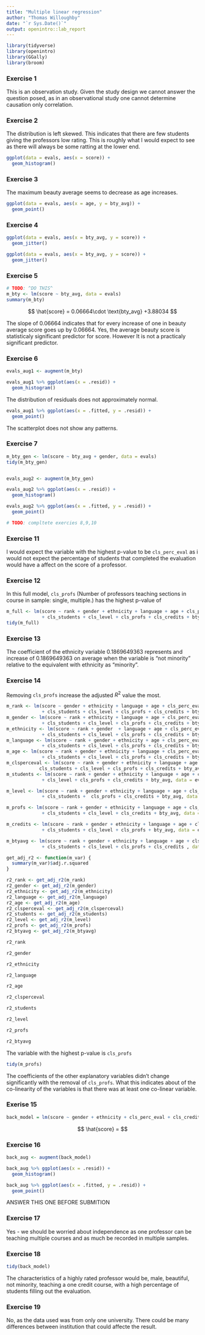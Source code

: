 ```yaml
---
title: "Multiple linear regression"
author: "Thomas Willoughby"
date: "`r Sys.Date()`"
output: openintro::lab_report
---
```


```r
library(tidyverse)
library(openintro)
library(GGally)
library(broom)
```

### Exercise 1

This is an observation study. Given the study design we cannot answer the question posed, as in an observational study one cannot determine causation only correlation.

### Exercise 2

The distribution is left skewed. This indicates that there are few students giving the professors low rating. This is roughly what I would expect to see as there will always be some ratting at the lower end.

```r
ggplot(data = evals, aes(x = score)) +
  geom_histogram()
```

### Exercise 3

The maximum beauty average seems to decrease as age increases.

```r
ggplot(data = evals, aes(x = age, y = bty_avg)) +
  geom_point()
```

### Exercise 4

```r
ggplot(data = evals, aes(x = bty_avg, y = score)) +
  geom_jitter()

ggplot(data = evals, aes(x = bty_avg, y = score)) +
  geom_jitter()
```

### Exercise 5

```r
# TODO: ^DO THIS^
m_bty <- lm(score ~ bty_avg, data = evals)
summary(m_bty)
```

$$
\hat{score} = 0.06664\cdot \text{bty_avg} +3.88034
$$

The slope of 0.06664 indicates that for every increase of one in beauty average score goes up by 0.06664. Yes, the average beauty score is statisticaly significant predictor for score. However It is not a practicaly significant predictor.

### Exercise 6

```r
evals_aug1 <- augment(m_bty)

evals_aug1 %>% ggplot(aes(x = .resid)) +
  geom_histogram()
```

The distribution of residuals does not approximately normal.

```r
evals_aug1 %>% ggplot(aes(x = .fitted, y = .resid)) +
  geom_point()
```

The scatterplot does not show any patterns.

### Exercise 7

```r
m_bty_gen <- lm(score ~ bty_avg + gender, data = evals)
tidy(m_bty_gen)


evals_aug2 <- augment(m_bty_gen)

evals_aug2 %>% ggplot(aes(x = .resid)) +
  geom_histogram()

evals_aug2 %>% ggplot(aes(x = .fitted, y = .resid)) +
  geom_point()

# TODO: compltete exercies 8,9,10
```
### Exercise 11

I would expect the variable with the highest p-value to be $\texttt{cls_perc_eval}$ as i would not expect the percentage of students that completed the evaluation would have a affect on the score of a professor.

### Exercise 12

In this full model, $\texttt{cls_profs}$ (Number of professors teaching sections in course in sample: single, multiple.) has the highest p-value of 

```r
m_full <- lm(score ~ rank + gender + ethnicity + language + age + cls_perc_eval 
             + cls_students + cls_level + cls_profs + cls_credits + bty_avg, data = evals)
tidy(m_full)
```

### Exercise 13

The coefficient of the ethnicity variable 0.1869649363	represents and increase of 0.1869649363 on average when the variable is "not minority" relative to the equivalent with ethnicity as "minority".

### Exercise 14

Removing $\texttt{cls_profs}$ increase the adjusted $R^2$ value the most.

```r
m_rank <- lm(score ~ gender + ethnicity + language + age + cls_perc_eval 
             + cls_students + cls_level + cls_profs + cls_credits + bty_avg, data = evals)
m_gender <- lm(score ~ rank + ethnicity + language + age + cls_perc_eval 
             + cls_students + cls_level + cls_profs + cls_credits + bty_avg, data = evals)
m_ethnicity <- lm(score ~ rank + gender  + language + age + cls_perc_eval 
             + cls_students + cls_level + cls_profs + cls_credits + bty_avg, data = evals)
m_language <- lm(score ~ rank + gender + ethnicity + age + cls_perc_eval 
             + cls_students + cls_level + cls_profs + cls_credits + bty_avg, data = evals)
m_age <- lm(score ~ rank + gender + ethnicity + language + cls_perc_eval 
             + cls_students + cls_level + cls_profs + cls_credits + bty_avg, data = evals)
m_clsperceval <- lm(score ~ rank + gender + ethnicity + language + age +  
            cls_students + cls_level + cls_profs + cls_credits + bty_avg, data = evals)
m_students <- lm(score ~ rank + gender + ethnicity + language + age + cls_perc_eval 
             + cls_level + cls_profs + cls_credits + bty_avg, data = evals)

m_level <- lm(score ~ rank + gender + ethnicity + language + age + cls_perc_eval 
             + cls_students +  cls_profs + cls_credits + bty_avg, data = evals)

m_profs <- lm(score ~ rank + gender + ethnicity + language + age + cls_perc_eval 
             + cls_students + cls_level + cls_credits + bty_avg, data = evals)

m_credits <- lm(score ~ rank + gender + ethnicity + language + age + cls_perc_eval 
             + cls_students + cls_level + cls_profs + bty_avg, data = evals)

m_btyavg <- lm(score ~ rank + gender + ethnicity + language + age + cls_perc_eval 
             + cls_students + cls_level + cls_profs + cls_credits , data = evals)

get_adj_r2 <- function(m_var) {
  summary(m_var)$adj.r.squared
}

r2_rank <- get_adj_r2(m_rank)
r2_gender <- get_adj_r2(m_gender)
r2_ethnicity <- get_adj_r2(m_ethnicity)
r2_language <- get_adj_r2(m_language)
r2_age <- get_adj_r2(m_age)
r2_clsperceval <- get_adj_r2(m_clsperceval)
r2_students <- get_adj_r2(m_students)
r2_level <- get_adj_r2(m_level)
r2_profs <- get_adj_r2(m_profs)
r2_btyavg <- get_adj_r2(m_btyavg)

```

```r
r2_rank
```

```r
r2_gender
```

```r
r2_ethnicity
```

```r
r2_language
```

```r
r2_age
```

```r
r2_clsperceval
```

```r
r2_students
```

```r
r2_level
```

```r
r2_profs
```

```r
r2_btyavg
```
The variable with the highest p-value is $\texttt{cls_profs}$

```r
tidy(m_profs)
```

The coefficients of the other explanatory variables didn't change significantly with the removal of $\texttt{cls_profs}$. What this indicates about of the co-linearity of the variables is that there was at least one co-linear variable.

### Exerise 15

```r
back_model = lm(score ~ gender + ethnicity + cls_perc_eval + cls_credits + bty_avg, dat = evals)
```

$$
\hat{score} = 
$$

### Exercise 16

```r
back_aug <- augment(back_model)

back_aug %>% ggplot(aes(x = .resid)) +
  geom_histogram()

back_aug %>% ggplot(aes(x = .fitted, y = .resid)) +
  geom_point()

```

ANSWER THIS ONE BEFORE SUBMITION

### Exercise 17

Yes - we should be worried about independence as one professor can be teaching multiple courses and as much be recorded in multiple samples.

### Exercise 18

```r
tidy(back_model)
```

The characteristics of a highly rated professor would be, male, beautiful, not minority, teaching a one credit course, with a high percentage of students filling out the evaluation.

### Exercise 19

No, as the data used was from only one university. There could be many differences between institution that could affecte the result.